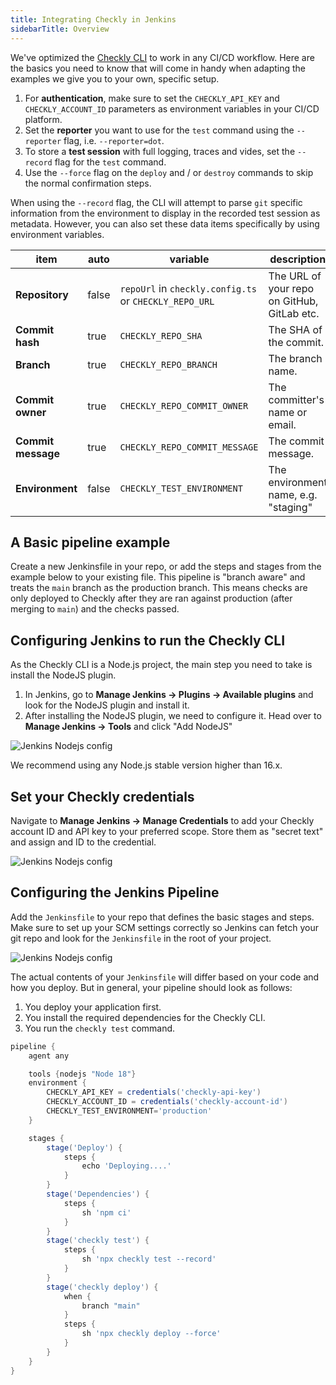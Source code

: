 ```yaml
---
title: Integrating Checkly in Jenkins
sidebarTitle: Overview
---
```

We've optimized the [Checkly CLI](/docs/cli) to work in any CI/CD workflow. Here are the basics you need to know that will come in handy when adapting the examples we give you to your own, specific setup.

1. For **authentication**, make sure to set the `CHECKLY_API_KEY` and `CHECKLY_ACCOUNT_ID` parameters as environment variables
in your CI/CD platform.
2. Set the **reporter** you want to use for the `test` command using the `--reporter` flag, i.e. `--reporter=dot`.
3. To store a **test session** with full logging, traces and vides, set the `--record` flag for the `test` command.
4. Use the `--force` flag on the `deploy` and / or `destroy` commands to skip the normal confirmation steps.

When using the `--record` flag, the CLI will attempt to parse `git` specific information from
the environment to display in the recorded test session as metadata. However, you can also set these data items specifically by using environment variables.

| item               | auto | variable                                               | description                                |
|--------------------|--------------|--------------------------------------------------------|--------------------------------------------|
| **Repository**     | false        | `repoUrl` in `checkly.config.ts` or `CHECKLY_REPO_URL` | The URL of your repo on GitHub, GitLab etc. |
| **Commit hash**    | true         | `CHECKLY_REPO_SHA`                                     | The SHA of the commit.               |
| **Branch**         | true         | `CHECKLY_REPO_BRANCH`                                  | The branch name.                     |
| **Commit owner**   | true         | `CHECKLY_REPO_COMMIT_OWNER`                            | The committer's name or email.       |
| **Commit message** | true         | `CHECKLY_REPO_COMMIT_MESSAGE`                          | The commit message.                  |
| **Environment**    | false        | `CHECKLY_TEST_ENVIRONMENT`                             | The environment name, e.g. "staging" |


## A Basic pipeline example

Create a new Jenkinsfile in your repo, or add the steps and stages from the example below to your existing file.
This pipeline is "branch aware" and treats the `main` branch as the production branch. This means checks are only deployed
to Checkly after they are ran against production (after merging to `main`) and the checks passed.

## Configuring Jenkins to run the Checkly CLI

As the Checkly CLI is a Node.js project, the main step you need to take is install the NodeJS plugin.

1. In Jenkins, go to **Manage Jenkins → Plugins → Available plugins** and look for the NodeJS plugin and install it.
2. After installing the NodeJS plugin, we need to configure it. Head over to **Manage Jenkins → Tools** and click "Add NodeJS"

![Jenkins Nodejs  config](/images/docs/images/cicd/cicd_jenkins_node.png)


We recommend using any Node.js stable version higher than 16.x.

## Set your Checkly credentials

Navigate to **Manage Jenkins → Manage Credentials** to add your Checkly account ID and API key to your preferred scope.
Store them as "secret text" and assign and ID to the credential.

![Jenkins Nodejs  config](/images/docs/images/cicd/cicd_jenkins_credentials.png)

## Configuring the Jenkins Pipeline

Add the `Jenkinsfile` to your repo that defines the basic stages and steps. Make sure to set up your SCM settings
correctly so Jenkins can fetch your git repo and look for the `Jenkinsfile` in the root of your project.

![Jenkins Nodejs  config](/images/docs/images/cicd/cicd_jenkins_scm_setup.png)



The actual contents of your `Jenkinsfile` will differ based on your code and how you deploy. But in general, your pipeline
should look as follows:

1. You deploy your application first.
2. You install the required dependencies for the Checkly CLI.
3. You run the `checkly test` command.

```groovy {title="Jenkinsfile"}
pipeline {
    agent any

    tools {nodejs "Node 18"}
    environment {
        CHECKLY_API_KEY = credentials('checkly-api-key')
        CHECKLY_ACCOUNT_ID = credentials('checkly-account-id')
        CHECKLY_TEST_ENVIRONMENT='production'
    }

    stages {
        stage('Deploy') {
            steps {
                echo 'Deploying....'
            }
        }
        stage('Dependencies') {
            steps {
                sh 'npm ci'
            }
        }
        stage('checkly test') {
            steps {
                sh 'npx checkly test --record'
            }
        }
        stage('checkly deploy') {
            when {
                branch "main"
            }
            steps {
                sh 'npx checkly deploy --force'
            }
        }
    }
}
```
